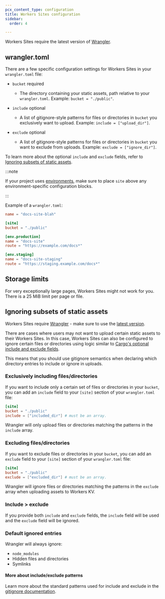 ```yaml
---
pcx_content_type: configuration
title: Workers Sites configuration
sidebar:
  order: 4

---
```



<Render file="workers_sites" />

Workers Sites require the latest version of [Wrangler](https://github.com/cloudflare/workers-sdk/tree/main/packages/wrangler).

## wrangler.toml

There are a few specific configuration settings for Workers Sites in your `wrangler.toml` file:



* `bucket` required

  * The directory containing your static assets, path relative to your `wrangler.toml`. Example: `bucket = "./public"`.

* `include` optional

  * A list of gitignore-style patterns for files or directories in `bucket` you exclusively want to upload. Example: `include = ["upload_dir"]`.

* `exclude` optional
  * A list of gitignore-style patterns for files or directories in `bucket` you want to exclude from uploads. Example: `exclude = ["ignore_dir"]`.



To learn more about the optional `include` and `exclude` fields, refer to [Ignoring subsets of static assets](#ignoring-subsets-of-static-assets).

:::note


If your project uses [environments](/workers/wrangler/environments/), make sure to place `site` above any environment-specific configuration blocks.


:::

Example of a `wrangler.toml`:


<WranglerConfig>

```toml
name = "docs-site-blah"

[site]
bucket = "./public"

[env.production]
name = "docs-site"
route = "https://example.com/docs*"

[env.staging]
name = "docs-site-staging"
route = "https://staging.example.com/docs*"
```

</WranglerConfig>

## Storage limits

For very exceptionally large pages, Workers Sites might not work for you. There is a 25 MiB limit per page or file.

## Ignoring subsets of static assets

Workers Sites require [Wrangler](https://github.com/cloudflare/workers-sdk/tree/main/packages/wrangler) - make sure to use the [latest version](/workers/wrangler/install-and-update/#update-wrangler).

There are cases where users may not want to upload certain static assets to their Workers Sites.
In this case, Workers Sites can also be configured to ignore certain files or directories using logic
similar to [Cargo's optional include and exclude fields](https://doc.rust-lang.org/cargo/reference/manifest.html#the-exclude-and-include-fields-optional).

This means that you should use gitignore semantics when declaring which directory entries to include or ignore in uploads.

### Exclusively including files/directories

If you want to include only a certain set of files or directories in your `bucket`, you can add an `include` field to your `[site]` section of your `wrangler.toml` file:


<WranglerConfig>

```toml
[site]
bucket = "./public"
include = ["included_dir"] # must be an array.
```

</WranglerConfig>

Wrangler will only upload files or directories matching the patterns in the `include` array.

### Excluding files/directories

If you want to exclude files or directories in your `bucket`, you can add an `exclude` field to your `[site]` section of your `wrangler.toml` file:


<WranglerConfig>

```toml
[site]
bucket = "./public"
exclude = ["excluded_dir"] # must be an array.
```

</WranglerConfig>

Wrangler will ignore files or directories matching the patterns in the `exclude` array when uploading assets to Workers KV.

### Include > exclude

If you provide both `include` and `exclude` fields, the `include` field will be used and the `exclude` field will be ignored.

### Default ignored entries

Wrangler will always ignore:

* `node_modules`
* Hidden files and directories
* Symlinks

#### More about include/exclude patterns

Learn more about the standard patterns used for include and exclude in the [gitignore documentation](https://git-scm.com/docs/gitignore).

